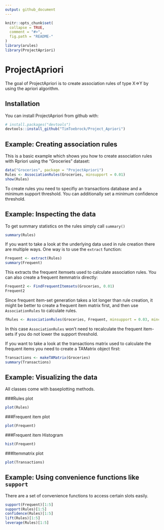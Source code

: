 ```yaml
---
output: github_document
---
```


<!-- README.md is generated from README.Rmd. Please edit that file -->

```r
knitr::opts_chunk$set(
  collapse = TRUE,
  comment = "#>",
  fig.path = "README-"
)
library(arules)
library(ProjectApriori)
```

# ProjectApriori

The goal of ProjectApriori is to create association rules of type X=>Y by using the apriori algorithm.

## Installation

You can install ProjectApriori from github with:

```r
# install.packages("devtools")
devtools::install_github("TimToebrock/Project_Apriori")
```

## Example: Creating association rules

This is a basic example which shows you how to create association rules with Rpriori using the "Groceries" dataset:

```r
data("Groceries", package = "ProjectApriori")
Rules <- AssociationRules(Groceries, minsupport = 0.01)
show(Rules)
```

To create rules you need to specifiy an transactions database and a minimum support threshold. 
You can additionally set a minimum confidence threshold.

## Example: Inspecting the data

To get summary statistics on the rules simply call `summary()`
```r
summary(Rules)
```


If you want to take a look at the underlying data used in rule creation there are multiple ways. One way is to use the `extract` function:
```r
Frequent <- extract(Rules)
summary(Frequent)
```
This extracts the frequent itemsets used to calculate association rules. You can also create a frequent itemmatrix directly:
```r
Frequent2 <- FindFrequentItemsets(Groceries, 0.01)
Frequent2
```
Since frequent item-set generation takes a lot longer than rule creation, it might be better to create a frequent item matrix first, and then use `AssociationRules` to calculate rules.

```r
fRules <- AssociationRules(Groceries, Frequent, minsupport = 0.03, minconfidence = 0.4)
```
In this case `AssociationRules` won't need to recalculate the frequent item-sets if you do not lower the support threshold.

If you want to take a look at the transactions matrix used to calculate the frequent items you need to create a TAMatrix object first:
```r
Transactions <- makeTAMatrix(Groceries)
summary(Transactions)
```

## Example: Visualizing the data

All classes come with baseplotting methods.

###Rules plot
```r
plot(Rules)
```

###Frequent item plot
```r
plot(Frequent)
```

###Frequent item Histogram
```r
hist(Frequent)
```



###Itemmatrix plot
```r
plot(Transactions)
```

## Example: Using convenience functions like `support`

There are a set of convenience functions to access certain slots easily.
```r
support(Frequent)[1:5]
support(Rules)[1:5]
confidence(Rules)[1:5]
lift(Rules)[1:5]
leverage(Rules)[1:5]
```

